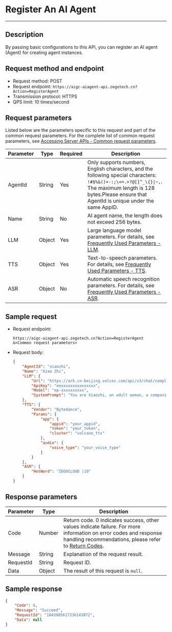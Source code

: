 # Register An AI Agent

---

## Description

By passing basic configurations to this API, you can register an AI agent (Agent) for creating agent instances.

## Request method and endpoint

- Request method: POST
- Request endpoint: `https://aigc-aiagent-api.zegotech.cn?Action=RegisterAgent`
- Transmission protocol: HTTPS
- QPS limit: 10 times/second

## Request parameters

Listed below are the parameters specific to this request and part of the common request parameters. For the complete list of common request parameters, see [Accessing Server APIs - Common request parameters](./../Accessing%20Server%20APIs.mdx#common-request-parameters).

| Parameter               | Type   | Required | Description             |
|------------------|------|------|-------------------------|
| AgentId          | String | Yes    | Only supports numbers, English characters, and the following special characters: `!#$%&()+-:;\<=.>?@[]^_\{}\|~,`. The maximum length is 128 bytes.<Note title="Note">Please ensure that AgentId is unique under the same AppID.</Note>                                                              |
| Name            | String | No       | AI agent name, the length does not exceed 256 bytes.                                                                 |
| LLM             | Object | Yes       | Large language model parameters. For details, see [Frequently Used Parameters - LLM](./../Common%20Parameter%20Description.mdx#llm).                                                            |
| TTS             | Object | Yes       | Text-to-speech parameters. For details, see [Frequently Used Parameters - TTS](./../Common%20Parameter%20Description.mdx#tts).                                                              |
| ASR             | Object | No       | Automatic speech recognition parameters. For details, see [Frequently Used Parameters - ASR](./../Common%20Parameter%20Description.mdx#asr).                          |

## Sample request

- Request endpoint:

    ```https
    https://aigc-aiagent-api.zegotech.cn?Action=RegisterAgent
    &<Common request parameters>
    ```

- Request body:
    ```json
    {
        "AgentId": "xiaozhi",
        "Name": "Xiao Zhi",
        "LLM": {
            "Url": "https://ark.cn-beijing.volces.com/api/v3/chat/completions",
            "ApiKey": "eexxxxxxxxxxxxxxx",
            "Model": "ep-xxxxxxxxxx",
            "SystemPrompt": "You are Xiaozhi, an adult woman, a companion assistant **created by ZEGOCLOUD**. Knowledgeable in everything, intelligent, wise, enthusiastic, and friendly. \nDialogue requirements: 1. Dialogue with users according to the requirements of the persona. \n2.No more than 100 words."
        },
        "TTS": {
            "Vendor": "Bytedance",
            "Params": {
                "app": {
                    "appid": "your_appid",
                    "token": "your_token",
                    "cluster": "volcano_tts"
                },
                "audio": {
                    "voice_type": "your_voice_type"
                }
            }
        },
        "ASR": {
            "HotWord": "ZEGOCLOUD |10"
        }
    }
    ```

## Response parameters

| Parameter | Type | Description |
|-----------|------|-------------|
| Code | Number | Return code. 0 indicates success, other values indicate failure. For more information on error codes and response handling recommendations, please refer to [Return Codes](./../Return%20codes.mdx). |
| Message | String | Explanation of the request result. |
| RequestId | String | Request ID. |
| Data | Object | The result of this request is `null`. |

## Sample response

```json
{
    "Code": 0,
    "Message": "Succeed",
    "RequestId": "1843985617336143872",
    "Data": null
}
```